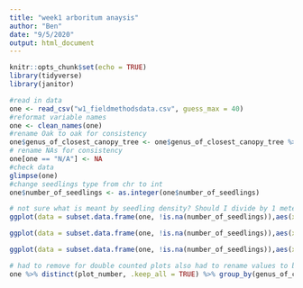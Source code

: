 ```yaml
---
title: "week1 arboritum anaysis"
author: "Ben"
date: "9/5/2020"
output: html_document
---
```


```r
knitr::opts_chunk$set(echo = TRUE)
library(tidyverse)
library(janitor)
```

```r
#read in data 
one <- read_csv("w1_fieldmethodsdata.csv", guess_max = 40)
#reformat variable names
one <- clean_names(one)
#rename Oak to oak for consistency 
one$genus_of_closest_canopy_tree <- one$genus_of_closest_canopy_tree %>% recode(Oak = "oak")
# rename NAs for consistency 
one[one == "N/A"] <- NA
#check data 
glimpse(one)
#change seedlings type from chr to int
one$number_of_seedlings <- as.integer(one$number_of_seedlings)
```


```r
# not sure what is meant by seedling density? Should I divide by 1 meter?
ggplot(data = subset.data.frame(one, !is.na(number_of_seedlings)),aes(x = canopy_cover_percent, y = number_of_seedlings))+geom_point()+geom_smooth(method = lm)
```

```r
ggplot(data = subset.data.frame(one, !is.na(number_of_seedlings)),aes(x = light_intensity_lux , y = number_of_seedlings,))+geom_point()+geom_smooth(method = lm)
```

```r
ggplot(data = subset.data.frame(one, !is.na(number_of_seedlings)),aes(x = soil_depth_cm , y = number_of_seedlings,))+geom_point()+geom_smooth(method = lm)
```

```r
# had to remove for double counted plots also had to rename values to be consistent 
one %>% distinct(plot_number, .keep_all = TRUE) %>% group_by(genus_of_closest_canopy_tree)%>%summarize(count = n()) %>% mutate(current_canopy_dens = count/sum(count))
```

